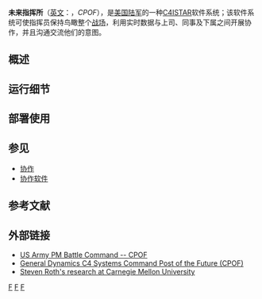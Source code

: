 '''未来指挥所'''（[[英文|英文]]：''{{lang|en|Command Post of the Future}}''，''CPOF''），是[[美国陆军|美国陆军]]的一种[[C4ISTAR|C4ISTAR]]软件系统；该软件系统可使指挥员保持鸟瞰整个[[战场|战场]]，利用实时数据与上司、同事及下属之间开展协作，并且沟通交流他们的意图。

== 概述 ==

== 运行细节 ==

== 部署使用 ==

==参见==
* [[协作|协作]]
* [[群件|协作软件]]

== 参考文献 ==
{{reflist}}

==外部链接==
* [https://web.archive.org/web/20070629222522/http://pmatccs.monmouth.army.mil/bc_CPOF.html US Army PM Battle Command -- CPOF]
* [http://www.gdc4s.com/content/detail.cfm?item=2a58f8e2-ef2b-4bb1-9251-42ee4961dd7f General Dynamics C4 Systems Command Post of the Future (CPOF)] {{Wayback|url=http://www.gdc4s.com/content/detail.cfm?item=2a58f8e2-ef2b-4bb1-9251-42ee4961dd7f |date=20090123041319 }}
* [https://web.archive.org/web/20070205080001/http://www.ri.cmu.edu/people/roth_steven.html Steven Roth's research at Carnegie Mellon University]

[[Category:美国陆军|F]]
[[Category:军事技术|F]]
[[Category:协作|F]]